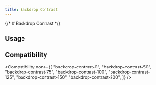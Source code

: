 ```yaml
---
title: Backdrop Contrast
---
```



{/* # Backdrop Contrast */}

## Usage

<Usage />

## Compatibility

<Compatibility
  none={[
    "backdrop-contrast-0",
    "backdrop-contrast-50",
    "backdrop-contrast-75",
    "backdrop-contrast-100",
    "backdrop-contrast-125",
    "backdrop-contrast-150",
    "backdrop-contrast-200",
  ]}
/>
